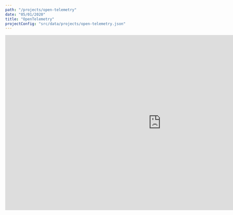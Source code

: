 ```yaml
---
path: "/projects/open-telemetry"
date: "05/01/2020"
title: "OpenTelemetry"
projectConfig: "src/data/projects/open-telemetry.json"
---
```



<div className="responsive-video">
  <iframe
    width="1000"
    height="562.704471"
    src="https://fast.wistia.net/embed/iframe/154rrpyjwv?videoFoam=true"
    frameBorder="0"
    allow="accelerometer; encrypted-media; gyroscope; picture-in-picture; showinfo; modestbranding"
    placeholder=""
  />
</div>

## How New Relic is Involved

New Relic contributes to the OpenTelemetry project by defining specifications, implementing parts of the specifications in language SDKs, reviewing pull requests from other contributors, and serving as a maintainer in the OpenTelemetry subprojects.

OpenTelemetry is part of the [Cloud Native Computing Foundation (CNCF)](https://www.cncf.io/); New Relic is a [Silver Member](https://www.cncf.io/about/members/).

<div className="responsive-video">
  <iframe
    width="1000"
    height="562.704471"
    src="https://fast.wistia.net/embed/iframe/sylxrsbow4?videoFoam=true"
    frameBorder="0"
    allow="accelerometer; encrypted-media; gyroscope; picture-in-picture; showinfo; modestbranding"
    placeholder=""
  />
</div>
